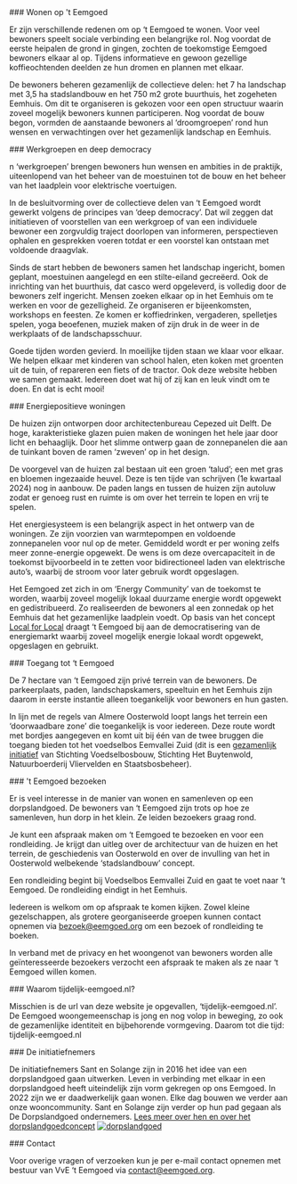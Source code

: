 <PageSection>
### Wonen op 't Eemgoed

Er zijn verschillende redenen om op ‘t Eemgoed te wonen. Voor veel bewoners speelt sociale verbinding een belangrijke rol. Nog voordat de eerste heipalen de grond in gingen, zochten de toekomstige Eemgoed bewoners elkaar al op. Tijdens informatieve en gewoon gezellige koffieochtenden deelden ze hun dromen en plannen met elkaar.

De bewoners beheren gezamenlijk de collectieve delen: het 7 ha landschap met 3,5 ha stadslandbouw en het 750 m2 grote buurthuis, het zogeheten Eemhuis. Om dit te organiseren is gekozen voor een open structuur waarin zoveel mogelijk bewoners kunnen participeren. Nog voordat de bouw begon, vormden de aanstaande bewoners al ‘droomgroepen’ rond hun wensen en verwachtingen over het gezamenlijk landschap en Eemhuis.
</PageSection>


<PageSection>
### Werkgroepen en deep democracy

n ‘werkgroepen’ brengen bewoners hun wensen en ambities in de praktijk, uiteenlopend van het beheer van de moestuinen tot de bouw en het beheer van het laadplein voor elektrische voertuigen.

In de besluitvorming over de collectieve delen van ‘t Eemgoed wordt gewerkt volgens de principes van ‘deep democracy’. Dat wil zeggen dat initiatieven of voorstellen van een werkgroep of van een individuele bewoner een zorgvuldig traject doorlopen van informeren, perspectieven ophalen en gesprekken voeren totdat er een voorstel kan ontstaan met voldoende draagvlak.

Sinds de start hebben de bewoners samen het landschap ingericht, bomen geplant, moestuinen aangelegd en een stilte-eiland gecreëerd. Ook de inrichting van het buurthuis, dat casco werd opgeleverd, is volledig door de bewoners zelf ingericht. Mensen zoeken elkaar op in het Eemhuis om te werken en voor de gezelligheid. Ze organiseren er bijeenkomsten, workshops en feesten. Ze komen er koffiedrinken, vergaderen, spelletjes spelen, yoga beoefenen, muziek maken of zijn druk in de weer in de werkplaats of de landschapsschuur.

Goede tijden worden gevierd. In moeilijke tijden staan we klaar voor elkaar. We helpen elkaar met kinderen van school halen, eten koken met groenten uit de tuin, of repareren een fiets of de tractor. Ook deze website hebben we samen gemaakt. Iedereen doet wat hij of zij kan en leuk vindt om te doen. En dat is echt mooi!
</PageSection>

<PageSection>
### Energiepositieve woningen

De huizen zijn ontworpen door architectenbureau Cepezed uit Delft. De hoge, karakteristieke glazen puien maken de woningen het hele jaar door licht en behaaglijk. Door het slimme ontwerp gaan de zonnepanelen die aan de tuinkant boven de ramen ‘zweven’ op in het design.

De voorgevel van de huizen zal bestaan uit een groen ‘talud’; een met gras en bloemen ingezaaide heuvel. Deze is ten tijde van schrijven (1e kwartaal 2024) nog in aanbouw. De paden langs en tussen de huizen zijn autoluw zodat er genoeg rust en ruimte is om over het terrein te lopen en vrij te spelen.

Het energiesysteem is een belangrijk aspect in het ontwerp van de woningen. Ze zijn voorzien van warmtepompen en voldoende zonnepanelen voor nul op de meter. Gemiddeld wordt er per woning zelfs meer zonne-energie opgewekt. De wens is om deze overcapaciteit in de toekomst bijvoorbeeld in te zetten voor bidirectioneel laden van elektrische auto’s, waarbij de stroom voor later gebruik wordt opgeslagen.

Het Eemgoed zet zich in om ‘Energy Community’ van de toekomst te worden, waarbij zoveel mogelijk lokaal duurzame energie wordt opgewekt en gedistribueerd. Zo realiseerden de bewoners al een zonnedak op het Eemhuis dat het gezamenlijke laadplein voedt. Op basis van het concept [Local for Local](https://energiesamen.nu/pagina/139/energiegemeenschappen-organiseren-duurzame-en-betaalbare-energie-voor-gemeenten-bedrijven-en-burgers) draagt ‘t Eemgoed bij aan de democratisering van de energiemarkt waarbij zoveel mogelijk energie lokaal wordt opgewekt, opgeslagen en gebruikt.
</PageSection>


<PageSection>
### Toegang tot ‘t Eemgoed

De 7 hectare van ‘t Eemgoed zijn privé terrein van de bewoners. De parkeerplaats, paden, landschapskamers, speeltuin en het Eemhuis zijn daarom in eerste instantie alleen toegankelijk voor bewoners en hun gasten.

In lijn met de regels van Almere Oosterwold loopt langs het terrein een ‘doorwaadbare zone’ die toegankelijk is voor iedereen. Deze route wordt met bordjes aangegeven en komt uit bij één van de twee bruggen die toegang bieden tot het voedselbos Eemvallei Zuid (dit is een [gezamenlijk initiatief](https://www.voedselbosbouw.org/projecten-link/eemvallei-zuid/) van Stichting Voedselbosbouw, Stichting Het Buytenwold, Natuurboerderij Vliervelden en Staatsbosbeheer).
</PageSection>


<PageSection>
### 't Eemgoed bezoeken

Er is veel interesse in de manier van wonen en samenleven op een dorpslandgoed. De bewoners van ‘t Eemgoed zijn trots op hoe ze samenleven, hun dorp in het klein. Ze leiden bezoekers graag rond.

Je kunt een afspraak maken om ‘t Eemgoed te bezoeken en voor een rondleiding. Je krijgt dan uitleg over de architectuur van de huizen en het terrein, de geschiedenis van Oosterwold en over de invulling van het in Oosterwold welbekende ‘stadslandbouw’ concept.

Een rondleiding begint bij Voedselbos Eemvallei Zuid en gaat te voet naar ‘t Eemgoed. De rondleiding eindigt in het Eemhuis.

Iedereen is welkom om op afspraak te komen kijken. Zowel kleine gezelschappen, als grotere georganiseerde groepen kunnen contact opnemen via [bezoek@eemgoed.org](mailto:bezoek@eemgoed.org) om een bezoek of rondleiding te boeken.

In verband met de privacy en het woongenot van bewoners worden alle geïnteresseerde bezoekers verzocht een afspraak te maken als ze naar ‘t Eemgoed willen komen.
</PageSection>


<PageSection>
### Waarom tijdelijk-eemgoed.nl?

Misschien is de url van deze website je opgevallen, ‘tijdelijk-eemgoed.nl’. De Eemgoed woongemeenschap is jong en nog volop in beweging, zo ook de gezamenlijke identiteit en bijbehorende vormgeving. Daarom tot die tijd: tijdelijk-eemgoed.nl
</PageSection>


<PageSection>
### De initiatiefnemers

De initiatiefnemers Sant en Solange zijn in 2016 het idee van een dorpslandgoed gaan uitwerken. Leven in verbinding met elkaar in een dorpslandgoed heeft uiteindelijk zijn vorm gekregen op ons Eemgoed. In 2022 zijn we er daadwerkelijk gaan wonen. Elke dag bouwen we verder aan onze wooncommunity. Sant en Solange zijn verder op hun pad gegaan als De Dorpslandgoed ondernemers. [Lees meer over hen en over het dorpslandgoedconcept](https://dorpslandgoed.nl/)
<a href="https://dorpslandgoed.nl/">
<Logo>
    <img src="dorpslandgoed-logo.png" alt="dorpslandgoed"/>
</Logo>
</a>
</PageSection>


<PageSection>
### Contact

Voor overige vragen of verzoeken kun je per e-mail contact opnemen met bestuur van VvE ‘t Eemgoed via [contact@eemgoed.org](mailto:contact@eemgoed.org).
</PageSection>

